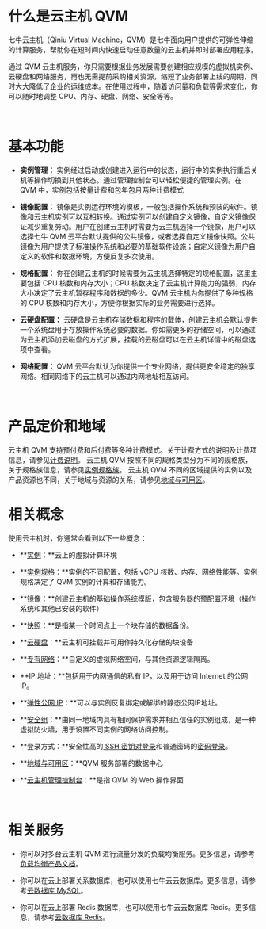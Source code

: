 <a id="step01"></a>
# **什么是云主机 QVM**

七牛云主机（Qiniu Virtual Machine，QVM）是七牛面向用户提供的可弹性伸缩的计算服务，帮助你在短时间内快速启动任意数量的云主机并即时部署应用程序。

通过 QVM 云主机服务，你只需要根据业务发展需要创建相应规模的虚拟机实例、云硬盘和网络服务，再也无需提前采购相关资源，缩短了业务部署上线的周期，同时大大降低了企业的运维成本。在使用过程中，随着访问量和负载等需求变化，你可以随时地调整 CPU、内存、硬盘、网络、安全等等。


<br>

<a id="step02"></a>
# **基本功能**

- **实例管理：** 实例经过启动或创建进入运行中的状态，运行中的实例执行重启关机等操作切换到其他状态。通过管理控制台可以轻松便捷的管理实例。在 QVM 中，实例包括按量计费和包年包月两种计费模式

- **镜像配置：** 镜像是实例运行环境的模板，一般包括操作系统和预装的软件。镜像和云主机实例可以互相转换。通过实例可以创建自定义镜像，自定义镜像保证减少重复劳动。用户在创建云主机时需要为云主机选择一个镜像，用户可以选择七牛 QVM 云平台默认提供的公共镜像，或者选择自定义镜像快照。公共镜像为用户提供了标准操作系统和必要的基础软件设施；自定义镜像为用户自定义的软件和数据环境，方便反复多次使用。

- **规格配置：** 你在创建云主机的时候需要为云主机选择特定的规格配置，这里主要包括 CPU 核数和内存大小；CPU 核数决定了云主机计算能力的强弱，内存大小决定了云主机暂存程序和数据的多少。QVM 云主机为你提供了多种规格的 CPU 核数和内存大小，方便你根据实际的业务需要进行选择。

- **云硬盘配置：** 云硬盘是云主机存储数据和程序的载体，创建云主机会默认提供一个系统盘用于存放操作系统必要的数据。你如需更多的存储空间，可以通过为云主机添加云磁盘的方式扩展，挂载的云磁盘可以在云主机详情中的磁盘选项中查看。

- **网络配置：** QVM 云平台默认为你提供一个专业网络，提供更安全稳定的独享网络。相同网络下的云主机可以通过内网地址相互访问。

<br>

<a id="step05"></a>

# 产品定价和地域

云主机 QVM 支持预付费和后付费等多种计费模式。关于计费方式的说明及计费项信息，请参见[计费说明](https://developer.qiniu.com/qvm/manual/4238/qvm-billing-contrast)。
云主机 QVM 按照不同的规格类型分为不同的规格族，关于规格族信息，请参见[实例规格族](https://developer.qiniu.com/qvm/manual/4208/qvm-instance-family)。
云主机 QVM 不同的区域提供的实例以及产品资源也不同，关于地域与资源的关系，请参见[地域与可用区](https://developer.qiniu.com/qvm/manual/4190/region-zone)。




# **相关概念**

使用云主机时，你通常会看到以下一些概念：

- **[实例](/qvm/manual/qvm-instance-overview)：**云上的虚拟计算环境

- **[实例规格](/qvm/manual/qvm-instance-family)：**实例的不同配置，包括 vCPU 核数、内存、网络性能等。实例规格决定了 QVM 实例的计算和存储能力。

- **[镜像](/qvm/manual/qvm-mirror-overview)：**创建云主机的基础操作系统模版，包含服务器的预配置环境（操作系统和其他已安装的软件）

- **[快照](/qvm/manual/qvm-snapshot)：**是指某一个时间点上一个块存储的数据备份。

- **[云硬盘](/qvm/manual/qvm-storage-overview#step01)：**云主机可挂载并可用作持久化存储的块设备

- **[专有网络](/qvm/manual/qvm-vpc)：**自定义的虚拟网络空间，与其他资源逻辑隔离。

- **IP 地址：**包括用于内网通信的私有 IP，以及用于访问 Internet 的公网 IP。

- **[弹性公网 IP](/qvm/manual/qvm-elasticip)：**可以与实例反复绑定或解绑的静态公网IP地址。

- **[安全组](/qvm/manual/qvm-security-group)：**由同一地域内具有相同保护需求并相互信任的实例组成，是一种虚拟防火墙，用于设置不同实例的网络访问控制。

- **登录方式：**安全性高的[ SSH 密钥对登录](/qvm/manual/qvm-linux-login)和普通密码的[密码登录](/qvm/manual/qvm-login)。

- **[地域与可用区](/qvm/manual/region-zone)：**QVM 服务部署的数据中心

- **[云主机管理控制台](https://portal.qiniu.com/qvm/vm/instance)：**是指 QVM 的 Web 操作界面

<br>

<a id="step06"></a>
# **相关服务**


- 你可以对多台云主机 QVM 进行流量分发的负载均衡服务。更多信息，请参考[负载均衡产品文档](/qvm/manual/slb-introduction)。

- 你可以在云上部署关系数据库，也可以使用七牛云云数据库。更多信息，请参考[云数据库 MySQL](/qvm/manual/mysql-introduction)。

- 你可以在云上部署 Redis 数据库，也可以使用七牛云云数据库 Redis。更多信息，请参考[云数据库 Redis](/qvm/manual/qvm-redis-introduction)。